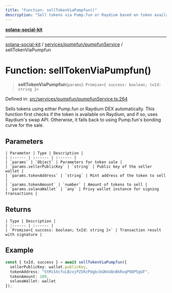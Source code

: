 ```yaml
---
title: "Function: sellTokenViaPumpfun()"
description: "Sell tokens via Pump.fun or Raydium based on token availability"
---
```


[**solana-social-kit**](../../../../README.mdx)

***

[solana-social-kit](../../../../README.mdx) / [services/pumpfun/pumpfunService](../README.mdx) / sellTokenViaPumpfun

# Function: sellTokenViaPumpfun()

> **sellTokenViaPumpfun**(`params`): `Promise<{ success: boolean; txId: string }>`

Defined in: [src/services/pumpfun/pumpfunService.ts:264](https://github.com/SendArcade/solana-app-kit/blob/main/src/services/pumpfun/pumpfunService.ts#L264)

Sells tokens using either Pump.fun or Raydium DEX automatically.
This function first checks if the token is available on Raydium, and if so, uses Raydium's swap API.
Otherwise, it falls back to using Pump.fun's bonding curve for the sale.

## Parameters
```
| Parameter | Type | Description |
| :------ | :------ | :------ |
| `params` | `Object` | Parameters for token sale |
| `params.sellerPublicKey` | `string` | Public key of the seller wallet |
| `params.tokenAddress` | `string` | Mint address of the token to sell |
| `params.tokenAmount` | `number` | Amount of tokens to sell |
| `params.solanaWallet` | `any` | Privy wallet instance for signing transactions |
```
## Returns
```
| Type | Description |
| :------ | :------ |
| `Promise<{ success: boolean; txId: string }>` | Transaction result with signature |
```
## Example

```typescript
const { txId, success } = await sellTokenViaPumpfun({
  sellerPublicKey: wallet.publicKey,
  tokenAddress: "5tMi5XcfuLBzxjPZ5RzPUgbcbGNnUQnBkRoqP9DP5gGF",
  tokenAmount: 100,
  solanaWallet: wallet
});
```